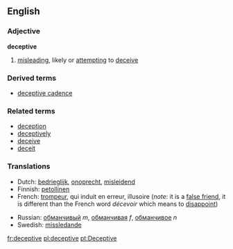 ==English==

===Adjective===
'''deceptive'''
# [[misleading]], likely or [[attempting]] to [[deceive]]

===Derived terms===
*[[deceptive cadence]]

===Related terms===
*[[deception]]
*[[deceptively]]
*[[deceive]]
*[[deceit]]

===Translations===
{{top}}
*Dutch: [[bedrieglijk]], [[onoprecht]], [[misleidend]]
*Finnish: [[petollinen]]
*French: [[trompeur]], qui induit en erreur, illusoire (''note'': it is a [[false friend]], it is different than the French word ''décevoir'' which means to [[disappoint]])
{{mid}}
*Russian: [[обманчивый]] ''m'', [[обманчивая]] ''f'', [[обманчивое]] ''n''
*Swedish: [[missledande]]
{{bottom}}

[[fr:deceptive]]
[[pl:deceptive]]
[[pt:Deceptive]]